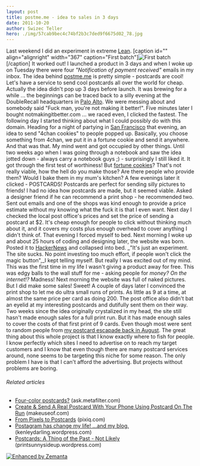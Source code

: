 ```yaml
---
layout: post
title: postme.me - idea to sales in 3 days
date: 2011-10-20
author: Swizec Teller
hero: ./img/57cab9bec4c74bf2b3c7ded9f6675d02_78.jpg
---
```


Last weekend I did an experiment in extreme [Lean](http://en.wikipedia.org/wiki/Lean_Startup). \[caption id="" align="alignright" width="367" caption="First batch"]![](./img/57cab9bec4c74bf2b3c7ded9f6675d02_78.jpg "First batch")\[/caption] It worked out! I launched a product in 3 days and when I woke up on Tuesday there were four _"Notification of payment received"_ emails in my inbox. The idea behind [postme.me](http://postme.me) is pretty simple - postcards are cool! Let's have a service to send cool postcards all over the world for cheap. Actually the idea didn't pop up 3 days before launch. It was brewing for a while ... the beginnings can be traced back to a silly evening at the DoubleRecall headquarters in [Palo Alto](<http://maps.google.com/maps?ll=37.4291666667,-122.138055556&spn=0.1,0.1&q=37.4291666667,-122.138055556 (Palo%20Alto%2C%20California)&t=h> "Palo Alto, California"). We were messing about and somebody said "Fuck man, you're not making it better!". Five minutes later I bought notmakingitbetter.com ... we raced even, I clicked the fastest. The following day I started thinking about what I could possibly do with this domain. Heading for a night of partying in [San Francisco](<http://maps.google.com/maps?ll=37.7793,-122.4192&spn=0.1,0.1&q=37.7793,-122.4192 (San%20Francisco)&t=h> "San Francisco") that evening, an idea to send "4chan cookies" to people popped up. Basically, you choose something from 4chan, we put it in a fortune cookie and send it anywhere. And that was that. My mind went and got occupied by other things. Until two weeks ago when I was going through a notebook and saw the idea jotted down - always carry a notebook guys ;) - surprisingly I still liked it. It got through the first test of worthiness! But [fortune cookies](http://en.wikipedia.org/wiki/Fortune_cookie "Fortune cookie")? That's not really viable, how the hell do you make those? Are there people who provide them? Would I bake them in my mum's kitchen? A few evenings later it clicked - POSTCARDS! Postcards are perfect for sending silly pictures to friends! I had no idea how postcards are made, but it seemed viable. Asked a designer friend if he can recommend a print shop - he recommended two. Sent out emails and one of the shops was kind enough to provide a price estimate without my knowing what the fuck it is that I even want. Next day I checked the local post office's prices and set the price of sending a postcard at $2. It's cheap enough for people to click without thinking much about it, and it covers my costs plus enough overhead to cover anything I didn't think of. That evening I forced myself to bed. Next morning I woke up and about 25 hours of coding and designing later, the website was born. Posted it to [HackerNews](http://news.ycombinator.com/ "Hacker News") and collapsed into bed. _"It's just an experiment. The site sucks. No point investing too much effort, if people won't click the magic button",_I kept telling myself. But really I was excited out of my mind. This was the first time in my life I wasn't giving a product away for free. This was edgy balls to the wall stuff for me - asking people for _money? On the internet!?_ Madness! Next morning the website was full of naked pictures. But I did make some sales! Sweet! A couple of days later I convinced the print shop to let me do ultra small runs of prints. As little as 9 at a time, at almost the same price per card as doing 200. The post office also didn't bat an eyelid at my interesting postcards and dutifully sent them on their way. Two weeks since the idea originally crystalized in my head, the site still hasn't made enough sales for a full print run. But it has made enough sales to cover the costs of that first print of 9 cards. Even though most were sent to random people from [my postcard escapade back in August](http://swizec.com/blog/i-learned-two-things-today-21-8/swizec/2275 "I learned two things today 21.8."). The great thing about this whole project is that I know exactly where to fish for people. I know perfectly which sites I need to advertise on to reach my target customers and I know that even though there are many postcard services around, none seems to be targeting this niche for some reason. The only problem I have is that I can't afford the advertising. But projects without problems are boring.

###### Related articles

-   [Four-color postcards?](http://ask.metafilter.com/198794/Fourcolor-postcards) (ask.metafilter.com)
-   [Create & Send A Real Postcard With Your Phone Using Postcard On The Run](http://www.makeuseof.com/tag/create-send-real-postcard-phone-postcard-run/) (makeuseof.com)
-   [From Pixels to Postcards](http://www.pixiq.com/article/from-pixels-to-postcards) (pixiq.com)
-   [Postagram has change my life! ...and my blog.](http://kenleydarling.wordpress.com/2011/10/18/postagram-has-change-my-life-and-my-blog/) (kenleydarling.wordpress.com)
-   [Postcards: A Thing of the Past - Not Likely](http://printsunnysideup.wordpress.com/2011/10/13/postcards-a-thing-of-the-past-not-likely/) (printsunnysideup.wordpress.com)

[![Enhanced by Zemanta](http://img.zemanta.com/zemified_e.png?x-id=e085b346-1171-4cf6-b176-82d9b31a998e)](http://www.zemanta.com/ "Enhanced by Zemanta")
